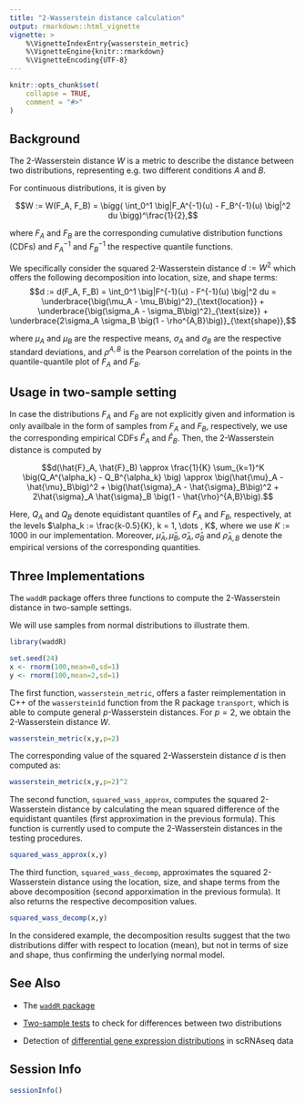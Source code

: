 ```yaml
---
title: "2-Wasserstein distance calculation"
output: rmarkdown::html_vignette
vignette: >
    %\VignetteIndexEntry{wasserstein_metric}
    %\VignetteEngine{knitr::rmarkdown}
    %\VignetteEncoding{UTF-8}
---
```


```r
knitr::opts_chunk$set(
    collapse = TRUE,
    comment = "#>"
)
```


## Background

The 2-Wasserstein distance $W$ is a metric to describe the distance
between two distributions, representing e.g. two different conditions $A$ and $B$.

For continuous distributions, it is given by

$$W := W(F_A, F_B) 
= \bigg( \int_0^1 \big|F_A^{-1}(u) 
- F_B^{-1}(u) \big|^2 du \bigg)^\frac{1}{2},$$

where $F_A$ and $F_B$ are the corresponding cumulative distribution functions
(CDFs) and $F_A^{-1}$ and $F_B^{-1}$ the respective quantile functions.

We specifically consider the squared 2-Wasserstein distance $d := W^2$ which
offers the following decomposition into location, size, and shape terms:
$$d := d(F_A, F_B) 
= \int_0^1 \big|F^{-1}(u) - F^{-1}(u) \big|^2 du 
= \underbrace{\big(\mu_A - \mu_B\big)^2}_{\text{location}} 
+ \underbrace{\big(\sigma_A - \sigma_B\big)^2}_{\text{size}} 
+ \underbrace{2\sigma_A \sigma_B \big(1 - \rho^{A,B}\big)}_{\text{shape}},$$

where $\mu_A$ and $\mu_B$ are the respective means, $\sigma_A$ and $\sigma_B$
are the respective standard deviations, and $\rho^{A,B}$ is the Pearson
correlation of the points in the quantile-quantile plot of $F_A$ and $F_B$.

## Usage in two-sample setting

In case the distributions $F_A$ and $F_B$ are not explicitly given and
information is only availbale in the form of samples from $F_A$ and $F_B$,
respectively, we use the corresponding empirical CDFs  $\hat{F}_A$ and
$\hat{F}_B$. Then, the 2-Wasserstein distance is computed by 

$$d(\hat{F}_A, \hat{F}_B) 
\approx \frac{1}{K} \sum_{k=1}^K \big(Q_A^{\alpha_k} - Q_B^{\alpha_k} \big)
\approx \big(\hat{\mu}_A - \hat{\mu}_B\big)^2 
+  \big(\hat{\sigma}_A - \hat{\sigma}_B\big)^2
+ 2\hat{\sigma}_A \hat{\sigma}_B \big(1 - \hat{\rho}^{A,B}\big).$$

Here, $Q_A$ and $Q_B$ denote equidistant quantiles of $F_A$ and $F_B$,
respectively, at the levels $\alpha_k := \frac{k-0.5}{K}, k = 1, \dots , K$, where we 
use $K:=1000$ in our implementation.
Moreover, $\hat{\mu}_A, \hat{\mu}_B, \hat{\sigma}_A, \hat{\sigma}_B$ and
$\hat{\rho}_{A,B}$ denote the empirical versions of the corresponding quantities.

## Three Implementations

The `waddR` package offers three functions to compute the 2-Wasserstein
distance in two-sample settings.

We will use samples from normal distributions to illustrate them.
```r
library(waddR)

set.seed(24)
x <- rnorm(100,mean=0,sd=1)
y <- rnorm(100,mean=2,sd=1)
```

The first function, `wasserstein_metric`, offers a faster reimplementation in
C++ of the `wasserstein1d` function from the R package `transport`, which is able to
compute general $p$-Wasserstein distances. For $p=2$, we obtain the 2-Wasserstein distance $W$.

```r
wasserstein_metric(x,y,p=2)
```

The corresponding value of the squared 2-Wasserstein distance $d$ is then computed as:

```r
wasserstein_metric(x,y,p=2)^2
```

The second function, `squared_wass_approx`, computes the squared 2-Wasserstein
distance by calculating the mean squared difference of the equidistant
quantiles (first approximation in the previous formula).
This function is currently used to compute the 2-Wasserstein distances in the
testing procedures.

```r
squared_wass_approx(x,y)
```

The third function, `squared_wass_decomp`, approximates the squared
2-Wasserstein distance using the location, size, and shape terms from the
above decomposition (second apporximation in the previous formula).
It also returns the respective decomposition values.

```r
squared_wass_decomp(x,y)
```

In the considered example, the decomposition results suggest that the two
distributions differ with respect to location (mean), but not in terms of size
and shape, thus confirming the underlying normal model.


## See Also

* The [`waddR` package](waddR.html)

* [Two-sample tests](wasserstein_test.html) to check for differences between two
distributions

* Detection of 
[differential gene expression distributions](wasserstein_singlecell.html)
in scRNAseq data

## Session Info

```r
sessionInfo()
```
